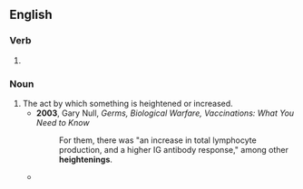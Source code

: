 ==English==

===Verb===
{{head|en|verb form}}

# {{present participle of|en|heighten|nocat=1}}

===Noun===
{{en-noun}}

# The act by which something is heightened or increased.
#* '''2003''', Gary Null, ''Germs, Biological Warfare, Vaccinations: What You Need to Know''
#*: For them, there was "an increase in total lymphocyte production, and a higher IG antibody response," among other '''heightenings'''.
#* {{quote-text|en|year=1970|author=Heinrich Wölfflin|title=Drawings of Albrecht Dürer|page=4|passage=There are flourishes and coloratura passages in this art, '''heightenings''' and sharpenings of the line that serve only to give the needy linear system a value of its own in confrontation with nature.}}